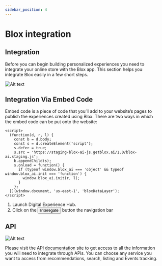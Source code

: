 ```yaml
---
sidebar_position: 4
---
```


# Blox integration

## Integration

Before you can begin building personalized experiences you need to integrate your online store with the Blox app. This section helps you integrate Blox easily in a few short steps.

![Alt text](https://d1r1e7xjkfj7nz.cloudfront.net/Screenshot+2023-04-06+at+7.38.18+AM.png 'a title')

## Integration Via Embed Code

Embed code is a piece of code that you’ll add to your website’s pages to publish the experiences created using Blox. There are two ways in which the embed code can be put onto the website:

```
<script>
  (function(d, r, l) {
    const b = d.body;
    const s = d.createElement('script');
    s.defer = true;
    s.src = 'https://staging-blox-ai-js.getblox.ai/1.0/blox-ai.staging.js';
    b.appendChild(s);
    s.onload = function() {
      if (typeof window.blox_ai === 'object' && typeof window.blox_ai.init === 'function') {
        window.blox_ai.init(r, l);
      }
    };
  })(window.document, 'us-east-1', 'bloxDataLayer');
</script>

```

1. Launch Digital Experience Hub.
2. Click on the <button> Interegate </button> button the navigation bar

## API

![Alt text](https://d1r1e7xjkfj7nz.cloudfront.net/Screenshot%202023-04-06%20at%207.40.46%20AM.png 'a title')

Please visit the [API documentation](https://d16mhahokhyjuk.cloudfront.net/api.html#servers) site to get access to all the information you will need to integrate through APIs. You can choose any service you want to access from recommendations, search, listing and Events tracking.
